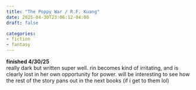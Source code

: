 ```yaml
---
title: "The Poppy War / R.F. Kuang"
date: 2025-04-30T23:06:12-04:00
draft: false

categories:
- fiction
- fantasy
---
```

**finished 4/30/25** \
really dark but written super well. rin becomes kind of irritating, and is clearly lost in her own opportunity for power. will be interesting to see how the rest of the story pans out in the next books (if i get to them lol)

